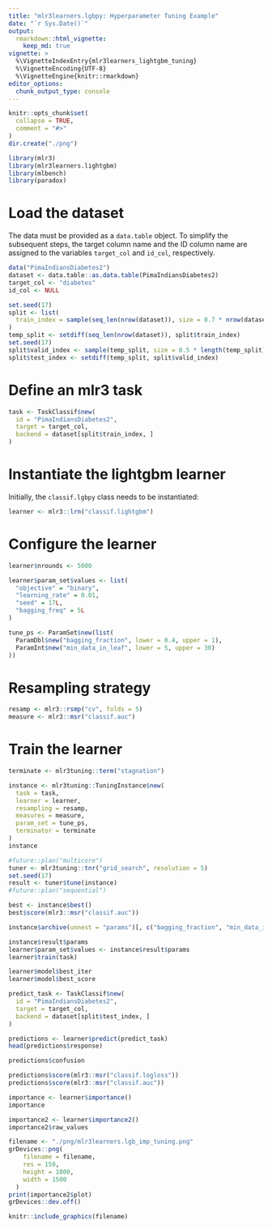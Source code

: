 ```yaml
---
title: "mlr3learners.lgbpy: Hyperparameter Tuning Example"
date: "`r Sys.Date()`"
output:
  rmarkdown::html_vignette:
    keep_md: true
vignette: >
  %\VignetteIndexEntry{mlr3learners_lightgbm_tuning}
  %\VignetteEncoding{UTF-8}
  %\VignetteEngine{knitr::rmarkdown}
editor_options: 
  chunk_output_type: console
---
```


```r
knitr::opts_chunk$set(
  collapse = TRUE,
  comment = "#>"
)
dir.create("./png")
```

```r
library(mlr3)
library(mlr3learners.lightgbm)
library(mlbench)
library(paradox)
```

# Load the dataset

The data must be provided as a `data.table` object. To simplify the subsequent steps, the target column name and the ID column name are assigned to the variables `target_col` and `id_col`, respectively. 

```r
data("PimaIndiansDiabetes2")
dataset <- data.table::as.data.table(PimaIndiansDiabetes2)
target_col <- "diabetes"
id_col <- NULL
```

```r
set.seed(17)
split <- list(
  train_index = sample(seq_len(nrow(dataset)), size = 0.7 * nrow(dataset))
)
temp_split <- setdiff(seq_len(nrow(dataset)), split$train_index)
set.seed(17)
split$valid_index <- sample(temp_split, size = 0.5 * length(temp_split))
split$test_index <- setdiff(temp_split, split$valid_index)
```

# Define an mlr3 task 

```r
task <- TaskClassif$new(
  id = "PimaIndiansDiabetes2",
  target = target_col,
  backend = dataset[split$train_index, ]
)
```

# Instantiate the lightgbm learner 

Initially, the `classif.lgbpy` class needs to be instantiated: 

```r
learner <- mlr3::lrn("classif.lightgbm")
```

# Configure the learner 

```r
learner$nrounds <- 5000
```

```r
learner$param_set$values <- list(
  "objective" = "binary",
  "learning_rate" = 0.01,
  "seed" = 17L,
  "bagging_freq" = 5L
)

tune_ps <- ParamSet$new(list(
  ParamDbl$new("bagging_fraction", lower = 0.4, upper = 1),
  ParamInt$new("min_data_in_leaf", lower = 5, upper = 30)
))
```

# Resampling strategy

```r
resamp <- mlr3::rsmp("cv", folds = 5)
measure <- mlr3::msr("classif.auc")
```

# Train the learner 

```r
terminate <- mlr3tuning::term("stagnation")

instance <- mlr3tuning::TuningInstance$new(
  task = task,
  learner = learner,
  resampling = resamp,
  measures = measure,
  param_set = tune_ps,
  terminator = terminate
)
instance
```

```r
#future::plan("multicore")
tuner <- mlr3tuning::tnr("grid_search", resolution = 5)
set.seed(17)
result <- tuner$tune(instance)
#future::plan("sequential")
```

```r
best <- instance$best()
best$score(mlr3::msr("classif.auc"))
```

```r
instance$archive(unnest = "params")[, c("bagging_fraction", "min_data_in_leaf", "classif.auc")]
```

```r
instance$result$params
learner$param_set$values <- instance$result$params
learner$train(task)
```

```r
learner$model$best_iter
learner$model$best_score
```

```r
predict_task <- TaskClassif$new(
  id = "PimaIndiansDiabetes2",
  target = target_col,
  backend = dataset[split$test_index, ]
)
```

```r
predictions <- learner$predict(predict_task)
head(predictions$response)
```

```r
predictions$confusion
```

```r
predictions$score(mlr3::msr("classif.logloss"))
predictions$score(mlr3::msr("classif.auc"))
```

```r
importance <- learner$importance()
importance
```
```r
importance2 <- learner$importance2()
importance2$raw_values
```
```r
filename <- "./png/mlr3learners.lgb_imp_tuning.png"
grDevices::png(
    filename = filename,
    res = 150,
    height = 1000,
    width = 1500
  )
print(importance2$plot)
grDevices::dev.off()
```
```r
knitr::include_graphics(filename)
```


